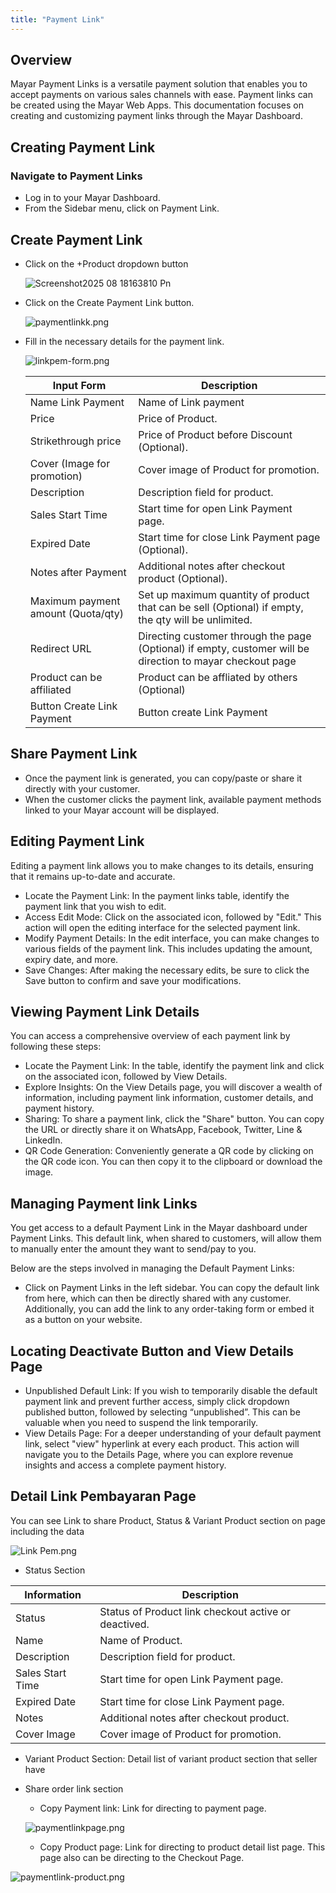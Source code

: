 ```yaml
---
title: "Payment Link"
---
```


## Overview

Mayar Payment Links is a versatile payment solution that enables you to accept payments on various sales channels with ease. Payment links can be created using the Mayar Web Apps. This documentation focuses on creating and customizing payment links through the Mayar Dashboard.

## Creating Payment Link

### Navigate to Payment Links

- Log in to your Mayar Dashboard.
- From the Sidebar menu, click on Payment Link.

## Create Payment Link

- Click on the \+Product dropdown button

  ![Screenshot2025 08 18163810 Pn](/images/Screenshot2025-08-18163810.png)
- Click on the Create Payment Link button.

  ![paymentlinkk.png](/images/paymentlinkk.png)
- Fill in the necessary details for the payment link.

  ![linkpem-form.png](/images/linkpem-form.png)

  | **Input Form**                     | **Description**                                                                                            |
  | ---------------------------------- | ---------------------------------------------------------------------------------------------------------- |
  | Name Link Payment                  | Name of Link payment                                                                                       |
  | Price                              | Price of Product.                                                                                          |
  | Strikethrough price                | Price of Product before Discount (Optional).                                                               |
  | Cover (Image for promotion)        | Cover image of Product for promotion.                                                                      |
  | Description                        | Description field for product.                                                                             |
  | Sales Start Time                   | Start time for open Link Payment page.                                                                     |
  | Expired Date                       | Start time for close Link Payment page (Optional).                                                         |
  | Notes after Payment                | Additional notes after checkout product (Optional).                                                        |
  | Maximum payment amount (Quota/qty) | Set up maximum quantity of product that can be sell (Optional) if empty, the qty will be unlimited.        |
  | Redirect URL                       | Directing customer through the page (Optional) if empty, customer will be direction to mayar checkout page |
  | Product can be affiliated          | Product can be affliated by others (Optional)                                                              |
  | Button Create Link Payment         | Button create Link Payment                                                                                 |

## Share Payment Link

- Once the payment link is generated, you can copy/paste or share it directly with your customer.
- When the customer clicks the payment link, available payment methods linked to your Mayar account will be displayed.

## Editing Payment Link

Editing a payment link allows you to make changes to its details, ensuring that it remains up-to-date and accurate.

- Locate the Payment Link: In the payment links table, identify the payment link that you wish to edit.
- Access Edit Mode: Click on the associated icon, followed by "Edit." This action will open the editing interface for the selected payment link.
- Modify Payment Details: In the edit interface, you can make changes to various fields of the payment link. This includes updating the amount, expiry date, and more.
- Save Changes: After making the necessary edits, be sure to click the Save button to confirm and save your modifications.

## Viewing Payment Link Details

You can access a comprehensive overview of each payment link by following these steps:

- Locate the Payment Link: In the table, identify the payment link and click on the associated icon, followed by View Details.
- Explore Insights: On the View Details page, you will discover a wealth of information, including payment link information, customer details, and payment history.
- Sharing: To share a payment link, click the "Share" button. You can copy the URL or directly share it on WhatsApp, Facebook, Twitter, Line & LinkedIn.
- QR Code Generation: Conveniently generate a QR code by clicking on the QR code icon. You can then copy it to the clipboard or download the image.

## Managing Payment link Links

You get access to a default Payment Link in the Mayar dashboard under Payment Links. This default link, when shared to customers, will allow them to manually enter the amount they want to send/pay to you.

Below are the steps involved in managing the Default Payment Links:

- Click on Payment Links in the left sidebar. You can copy the default link from here, which can then be directly shared with any customer. Additionally, you can add the link to any order-taking form or embed it as a button on your website.

## Locating Deactivate Button and View Details Page

- Unpublished Default Link: If you wish to temporarily disable the default payment link and prevent further access, simply click dropdown published button, followed by selecting “unpublished”. This can be valuable when you need to suspend the link temporarily.
- View Details Page: For a deeper understanding of your default payment link, select "view" hyperlink at every each product. This action will navigate you to the Details Page, where you can explore revenue insights and access a complete payment history.

## Detail Link Pembayaran Page

You can see Link to share Product, Status & Variant Product section on page including the data

![Link Pem.png](/images/LinkPem.png)

- Status Section

| **Information**  | **Description**                                      |
| ---------------- | ---------------------------------------------------- |
| Status           | Status of Product link checkout active or deactived. |
| Name             | Name of Product.                                     |
| Description      | Description field for product.                       |
| Sales Start Time | Start time for open Link Payment page.               |
| Expired Date     | Start time for close Link Payment page.              |
| Notes            | Additional notes after checkout product.             |
| Cover Image      | Cover image of Product for promotion.                |

- Variant Product Section: Detail list of variant product section that seller have
- Share order link section
  - Copy Payment link: Link for directing to payment page.

  ![paymentlinkpage.png](/images/paymentlinkpage.png)
  - Copy Product page: Link for directing to product detail list page. This page also can be directing to the Checkout Page.

![paymentlink-product.png](/images/paymentlink-product.png)